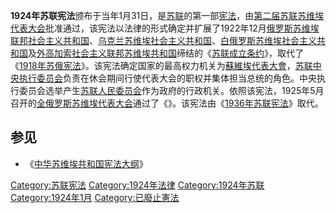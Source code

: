 '''1924年苏联宪法'''颁布于当年1月31日，是[[苏联|苏联]]的第一部[[宪法|宪法]]，由[[第二次全苏联苏维埃代表大会|第二届]][[苏联苏维埃代表大会|苏联苏维埃代表大会]]批准通过，该宪法以法律的形式确定并扩展了1922年12月[[俄罗斯苏维埃联邦社会主义共和国|俄罗斯苏维埃联邦社会主义共和国]]、[[乌克兰苏维埃社会主义共和国|乌克兰苏维埃社会主义共和国]]、[[白俄罗斯苏维埃社会主义共和国|白俄罗斯苏维埃社会主义共和国]]及[[外高加索社会主义联邦苏维埃共和国|外高加索社会主义联邦苏维埃共和国]]缔结的《[[苏联成立条约|苏联成立条约]]》，取代了《[[1918年苏俄宪法|1918年苏俄宪法]]》。该宪法确定国家的最高权力机关为[[蘇維埃代表大會|蘇維埃代表大會]]，[[苏联中央执行委员会|苏联中央执行委员会]]负责在休会期间行使代表大会的职权并集体担当总统的角色。中央执行委员会选举产生[[苏联人民委员会|苏联人民委员会]]作为政府的行政机关。依照该宪法，1925年5月召开的{{link-ru|第十二次全俄罗斯苏维埃代表大会|XVII Всероссийский съезд Советов|第十二次}}[[全俄罗斯苏维埃代表大会|全俄罗斯苏维埃代表大会]]通过了《{{link-ru|1925年苏俄宪法|Конституция РСФСР 1925 года}}》。该宪法由《[[1936年苏联宪法|1936年苏联宪法]]》取代。

==参见==
*《[[中华苏维埃共和国宪法大纲|中华苏维埃共和国宪法大纲]]》

[[Category:苏联宪法|Category:苏联宪法]]
[[Category:1924年法律|Category:1924年法律]]
[[Category:1924年苏联|Category:1924年苏联]]
[[Category:1924年1月|Category:1924年1月]]
[[Category:已廢止憲法|Category:已廢止憲法]]